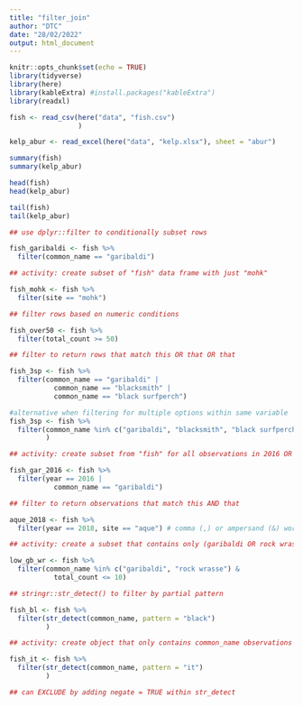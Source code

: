 ```yaml
---
title: "filter_join"
author: "DTC"
date: "28/02/2022"
output: html_document
---
```


```r
knitr::opts_chunk$set(echo = TRUE)
library(tidyverse)
library(here)
library(kableExtra) #install.packages("kableExtra")
library(readxl)

```

```r

fish <- read_csv(here("data", "fish.csv")
                 )

kelp_abur <- read_excel(here("data", "kelp.xlsx"), sheet = "abur")

summary(fish)
summary(kelp_abur)

head(fish)
head(kelp_abur)

tail(fish)
tail(kelp_abur)


```

```r

## use dplyr::filter to conditionally subset rows

fish_garibaldi <- fish %>%
  filter(common_name == "garibaldi")

## activity: create subset of "fish" data frame with just "mohk"

fish_mohk <- fish %>%
  filter(site == "mohk")

## filter rows based on numeric conditions

fish_over50 <- fish %>%
  filter(total_count >= 50)

## filter to return rows that match this OR that OR that

fish_3sp <- fish %>%
  filter(common_name == "garibaldi" |
           common_name == "blacksmith" |
           common_name == "black surfperch")

#alternative when filtering for multiple options within same variable
fish_3sp <- fish %>%
  filter(common_name %in% c("garibaldi", "blacksmith", "black surfperch")
         )

## activity: create subset from "fish" for all observations in 2016 OR common name "garibaldi"

fish_gar_2016 <- fish %>%
  filter(year == 2016 |
           common_name == "garibaldi")

## filter to return observations that match this AND that

aque_2018 <- fish %>%
  filter(year == 2018, site == "aque") # comma (,) or ampersand (&) work for 'and'

## activity: create a subset that contains only (garibaldi OR rock wrasse) AND total_count <= 10

low_gb_wr <- fish %>%
  filter(common_name %in% c("garibaldi", "rock wrasse") &
           total_count <= 10)

## stringr::str_detect() to filter by partial pattern

fish_bl <- fish %>%
  filter(str_detect(common_name, pattern = "black")
         )

## activity: create object that only contains common_name observations containing "it" string

fish_it <- fish %>%
  filter(str_detect(common_name, pattern = "it")
         )

## can EXCLUDE by adding negate = TRUE within str_detect

```

